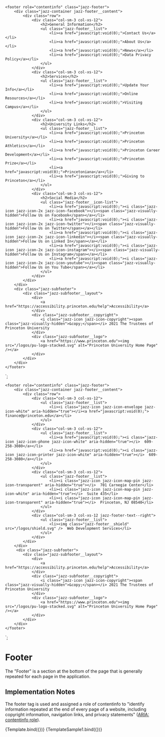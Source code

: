 
<Meta title="Components/Footer" component="Footer" />

    <footer role="contentinfo" class="jazz-footer">
        <div class="jazz-container jazz-footer__content">
            <div class="row">
                <div class="col-sm-3 col-xs-12">
                    <h2>General Information</h2>
                    <ul class="jazz-footer__list">
                        <li><a href="javascript:void(0);">Contact Us</a></li>
                        <li><a href="javascript:void(0);">About Us</a></li>
                        <li><a href="javascript:void(0);">News</a></li>
                        <li><a href="javascript:void(0);">Data Privacy Policy</a></li>
                    </ul>
                </div>
                <div class="col-sm-3 col-xs-12">
                    <h2>Services</h2>
                    <ul class="jazz-footer__list">
                        <li><a href="javascript:void(0);">Update Your Info</a></li>
                        <li><a href="javascript:void(0);">Online Resources</a></li>
                        <li><a href="javascript:void(0);">Visiting Campus</a></li>
                    </ul>
                </div>
                <div class="col-sm-3 col-xs-12">
                    <h2>University Links</h2>
                    <ul class="jazz-footer__list">
                        <li><a href="javascript:void(0);">Princeton University</a></li>
                        <li><a href="javascript:void(0);">Princeton Athletics</a></li>
                        <li><a href="javascript:void(0);">Princeton Career Development</a></li>
                        <li><a href="javascript:void(0);">Princeton Prize</a></li>
                        <li><a href="javascript:void(0);">Princetoniana</a></li>
                        <li><a href="javascript:void(0);">Giving to Princeton</a></li>
                    </ul>
                </div>
                <div class="col-sm-3 col-xs-12">
                    <h2>Social Media</h2>
                    <ul class="jazz-footer__icon-list">
                        <li><a href="javascript:void(0);"><i class="jazz-icon jazz-icon-2x jazz-icon-facebook"></i><span class="jazz-visually-hidden">Follow Us on Facebook</span></a></li>
                        <li><a href="javascript:void(0);"><i class="jazz-icon jazz-icon-2x jazz-icon-twitter"></i><span class="jazz-visually-hidden">Follow Us on Twitter</span></a></li>
                        <li><a href="javascript:void(0);"><i class="jazz-icon jazz-icon-2x jazz-icon-linkedin"></i><span class="jazz-visually-hidden">Follow Us on Linked In</span></a></li>
                        <li><a href="javascript:void(0);"><i class="jazz-icon jazz-icon-2x jazz-icon-instagram"></i><span class="jazz-visually-hidden">Follow Us on Instagram</span></a></li>
                        <li><a href="javascript:void(0);"><i class="jazz-icon jazz-icon-2x jazz-icon-youtube"></i><span class="jazz-visually-hidden">Follow Us on You Tube</span></a></li>
                    </ul>
                </div>
            </div>
        </div>
        <div class="jazz-subfooter">
            <div class="jazz-subfooter__layout">
                <div>
                    <a href="https://accessibility.princeton.edu/help">Accessibility</a>
                </div>
                <div class="jazz-subfooter__copyright">
                    <i class="jazz-icon jazz-icon-copyright"><span class="jazz-visually-hidden">&copy;</span></i> 2021 The Trustees of Princeton University
                </div>
                <div class="jazz-subfooter__logo">
                    <a href="https://www.princeton.edu"><img src="/logos/pu-logo-stacked.svg" alt="Princeton University Home Page" /></a>
                </div>
            </div>
        </div>
    </footer>
`;

    <footer role="contentinfo" class="jazz-footer">
        <div class="jazz-container jazz-footer__content">
            <div class="row">
                <div class="col-sm-3 col-xs-12">
                    <ul class="jazz-footer__list">
                        <li><i class="jazz-icon jazz-icon-envelope jazz-icon-white" aria-hidden="true"></i><a href="javascript:void(0);">  finance@princeton.edu</a></li>
                    </ul>
                </div>
                <div class="col-sm-3 col-xs-12">
                    <ul class="jazz-footer__list">
                        <li><a href="javascript:void(0);"><i class="jazz-icon jazz-icon-phone jazz-icon-white" aria-hidden="true"></i>  609-258-3080</a></li>
                        <li><a href="javascript:void(0);"><i class="jazz-icon jazz-icon-printer jazz-icon-white" aria-hidden="true"></i>  609-258-3080</a></li>
                    </ul>
                </div>
                <div class="col-sm-3 col-xs-12">
                    <ul class="jazz-footer__list">
                        <li><i class="jazz-icon jazz-icon-map-pin jazz-icon-transparent" aria-hidden="true"></i>  701 Carnegie Center</li>
                        <li><i class="jazz-icon jazz-icon-map-pin jazz-icon-white" aria-hidden="true"></i>  Suite 435</li>
                        <li><i class="jazz-icon jazz-icon-map-pin jazz-icon-transparent" aria-hidden="true"></i>  Princeton, NJ 08540</li>
                    </ul>
                </div>
                <div class="col-sm-3 col-xs-12 jazz-footer-text--right">
                    <ul class="jazz-footer__list">
                        <li><img class="jazz-footer__shield" src="/logos/shield.svg" />  Web Development Services</li>
                    </ul>
                </div>
            </div>
        </div>
         <div class="jazz-subfooter">
            <div class="jazz-subfooter__layout">
                <div>
                    <a href="https://accessibility.princeton.edu/help">Accessibility</a>
                </div>
                <div class="jazz-subfooter__copyright">
                    <i class="jazz-icon jazz-icon-copyright"><span class="jazz-visually-hidden">&copy;</span></i> 2021 The Trustees of Princeton University
                </div>
                <div class="jazz-subfooter__logo">
                    <a href="https://www.princeton.edu"><img src="/logos/pu-logo-stacked.svg" alt="Princeton University Home Page" /></a>
                </div>
            </div>
        </div>
    </footer>
`;

# Footer

The "Footer" is a section at the bottom of the page that is generally repeated for each page in the application.

## Implementation Notes

The footer tag is used and assigned a role of contentinfo to "identify information repeated at the end of every page
of a website, including copyright information, navigation links, and privacy statements" (<a href="https://developer.mozilla.org/en-US/docs/Web/Accessibility/ARIA/Roles/Contentinfo_role">ARIA: contentinfo role</a>).

<Canvas>
    <Story name="Basic" args={{}}>
      {Template.bind({})}
    </Story>
</Canvas>

<Canvas>
    <Story name="Sample1" args={{}}>
      {TemplateSample1.bind({})}
    </Story>
</Canvas>


